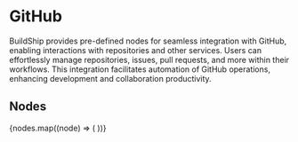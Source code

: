 
# GitHub

BuildShip provides pre-defined nodes for seamless integration with GitHub, enabling interactions with repositories and
other services. Users can effortlessly manage repositories, issues, pull requests, and more within their workflows. This
integration facilitates automation of GitHub operations, enhancing development and collaboration productivity.

## Nodes

<Cards num={3}>
  {nodes.map((node) => (
    <NodeCard
      key={node.meta.id}
      title={node.meta.name}
      image={node.meta.icon.url}
      href={`/showcase/github/${node.meta.id}`}
    />
  ))}
</Cards>
